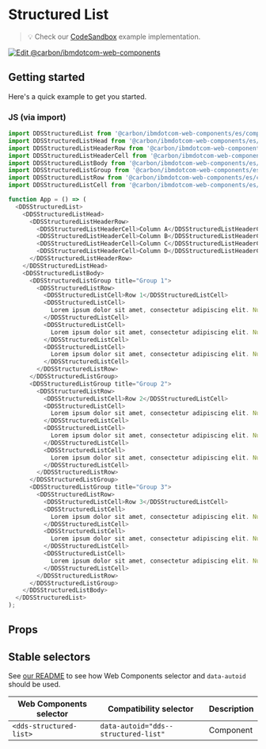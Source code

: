 
# Structured List

> 💡 Check our
> [CodeSandbox](https://githubbox.com/carbon-design-system/carbon-for-ibm-dotcom/tree/main/packages/web-components/examples/codesandbox/components-react/structured-list)
> example implementation.

[![Edit @carbon/ibmdotcom-web-components](https://codesandbox.io/static/img/play-codesandbox.svg)](https://githubbox.com/carbon-design-system/carbon-for-ibm-dotcom/tree/main/packages/web-components/examples/codesandbox/components-react/structured-list)

## Getting started

Here's a quick example to get you started.

### JS (via import)

```javascript
import DDSStructuredList from '@carbon/ibmdotcom-web-components/es/components-react/structured-list/structured-list';
import DDSStructuredListHead from '@carbon/ibmdotcom-web-components/es/components-react/structured-list/structured-list-head';
import DDSStructuredListHeaderRow from '@carbon/ibmdotcom-web-components/es/components-react/structured-list/structured-list-header-row';
import DDSStructuredListHeaderCell from '@carbon/ibmdotcom-web-components/es/components-react/structured-list/structured-list-header-cell';
import DDSStructuredListBody from '@carbon/ibmdotcom-web-components/es/components-react/structured-list/structured-list-body';
import DDSStructuredListGroup from '@carbon/ibmdotcom-web-components/es/components-react/structured-list/structured-list-group';
import DDSStructuredListRow from '@carbon/ibmdotcom-web-components/es/components-react/structured-list/structured-list-row';
import DDSStructuredListCell from '@carbon/ibmdotcom-web-components/es/components-react/structured-list/structured-list-cell';

function App = () => (
  <DDSStructuredList>
    <DDSStructuredListHead>
      <DDSStructuredListHeaderRow>
        <DDSStructuredListHeaderCell>Column A</DDSStructuredListHeaderCell>
        <DDSStructuredListHeaderCell>Column B</DDSStructuredListHeaderCell>
        <DDSStructuredListHeaderCell>Column C</DDSStructuredListHeaderCell>
        <DDSStructuredListHeaderCell>Column D</DDSStructuredListHeaderCell>
      </DDSStructuredListHeaderRow>
    </DDSStructuredListHead>
    <DDSStructuredListBody>
      <DDSStructuredListGroup title="Group 1">
        <DDSStructuredListRow>
          <DDSStructuredListCell>Row 1</DDSStructuredListCell>
          <DDSStructuredListCell>
            Lorem ipsum dolor sit amet, consectetur adipiscing elit. Nunc dui magna, finibus id tortor sed, aliquet bibendum augue. Aenean posuere sem vel euismod dignissim.
          </DDSStructuredListCell>
          <DDSStructuredListCell>
            Lorem ipsum dolor sit amet, consectetur adipiscing elit. Nunc dui magna, finibus id tortor sed, aliquet bibendum augue. Aenean posuere sem vel euismod dignissim.
          </DDSStructuredListCell>
          <DDSStructuredListCell>
            Lorem ipsum dolor sit amet, consectetur adipiscing elit. Nunc dui magna, finibus id tortor sed, aliquet bibendum augue. Aenean posuere sem vel euismod dignissim.
          </DDSStructuredListCell>
        </DDSStructuredListRow>
      </DDSStructuredListGroup>
      <DDSStructuredListGroup title="Group 2">
        <DDSStructuredListRow>
          <DDSStructuredListCell>Row 2</DDSStructuredListCell>
          <DDSStructuredListCell>
            Lorem ipsum dolor sit amet, consectetur adipiscing elit. Nunc dui magna, finibus id tortor sed, aliquet bibendum augue. Aenean posuere sem vel euismod dignissim.
          </DDSStructuredListCell>
          <DDSStructuredListCell>
            Lorem ipsum dolor sit amet, consectetur adipiscing elit. Nunc dui magna, finibus id tortor sed, aliquet bibendum augue. Aenean posuere sem vel euismod dignissim.
          </DDSStructuredListCell>
          <DDSStructuredListCell>
            Lorem ipsum dolor sit amet, consectetur adipiscing elit. Nunc dui magna, finibus id tortor sed, aliquet bibendum augue. Aenean posuere sem vel euismod dignissim.
          </DDSStructuredListCell>
        </DDSStructuredListRow>
      </DDSStructuredListGroup>
      <DDSStructuredListGroup title="Group 3">
        <DDSStructuredListRow>
          <DDSStructuredListCell>Row 3</DDSStructuredListCell>
          <DDSStructuredListCell>
            Lorem ipsum dolor sit amet, consectetur adipiscing elit. Nunc dui magna, finibus id tortor sed, aliquet bibendum augue. Aenean posuere sem vel euismod dignissim.
          </DDSStructuredListCell>
          <DDSStructuredListCell>
            Lorem ipsum dolor sit amet, consectetur adipiscing elit. Nunc dui magna, finibus id tortor sed, aliquet bibendum augue. Aenean posuere sem vel euismod dignissim.
          </DDSStructuredListCell>
          <DDSStructuredListCell>
            Lorem ipsum dolor sit amet, consectetur adipiscing elit. Nunc dui magna, finibus id tortor sed, aliquet bibendum augue. Aenean posuere sem vel euismod dignissim.
          </DDSStructuredListCell>
        </DDSStructuredListRow>
      </DDSStructuredListGroup>
    </DDSStructuredListBody>
  </DDSStructuredList>
);
```

## Props

<Props of={PropTypesRef} />

## Stable selectors

See
[our README](https://github.com/carbon-design-system/carbon-for-ibm-dotcom/tree/main/packages/web-components#stable-selectors-for-analytics-and-integratione2e-testing-in-web-components)
to see how Web Components selector and `data-autoid` should be used.

| Web Components selector | Compatibility selector               | Description |
| ----------------------- | ------------------------------------ | ----------- |
| `<dds-structured-list>` | `data-autoid="dds--structured-list"` | Component   |

<Description markdown={contributing} />
